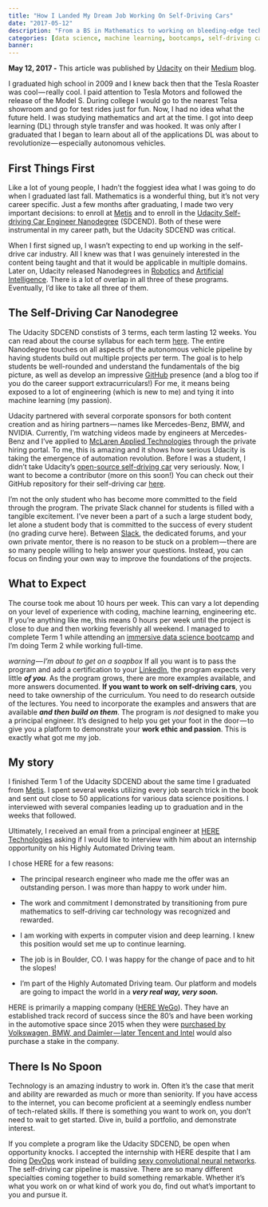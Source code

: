 ```yaml
---
title: "How I Landed My Dream Job Working On Self-Driving Cars"
date: "2017-05-12"
description: "From a BS in Mathematics to working on bleeding-edge technology"
categories: [data science, machine learning, bootcamps, self-driving cars]
banner:
---
```

**May 12, 2017 -** This article was published by [Udacity](https://medium.com/udacity/how-i-landed-a-job-working-on-self-driving-cars-bf9d0d1f119e) on their [Medium](https://medium.com/) blog. 


I graduated high school in 2009 and I knew back then that the Tesla Roaster was cool — really cool. I paid attention to Tesla Motors and followed the release of the Model S. During college I would go to the nearest Telsa showroom and go for test rides just for fun. Now, I had no idea what the future held. I was studying mathematics and art at the time. I got into deep learning (DL) through style transfer and was hooked. It was only after I graduated that I began to learn about all of the applications DL was about to revolutionize — especially autonomous vehicles.
 

## First Things First
Like a lot of young people, I hadn’t the foggiest idea what I was going to do when I graduated last fall. Mathematics is a wonderful thing, but it’s not very career specific. Just a few months after graduating, I made two very important decisions: to enroll at [Metis](https://medium.com/@galen.ballew/arebootcampsworthit-b8eb4d28770d) and to enroll in the [Udacity Self-driving Car Engineer Nanodegree](https://www.udacity.com/course/self-driving-car-engineer-nanodegree--nd013) (SDCEND). Both of these were instrumental in my career path, but the Udacity SDCEND was critical.

When I first signed up, I wasn’t expecting to end up working in the self-drive car industry. All I knew was that I was genuinely interested in the content being taught and that it would be applicable in multiple domains. Later on, Udacity released Nanodegrees in [Robotics](https://www.udacity.com/robotics) and [Artificial Intelligence](https://www.udacity.com/ai). There is a lot of overlap in all three of these programs. Eventually, I’d like to take all three of them.

## The Self-Driving Car Nanodegree
The Udacity SDCEND constists of 3 terms, each term lasting 12 weeks. You can read about the course syllabus for each term [here](https://medium.com/self-driving-cars/term-1-in-depth-on-udacitys-self-driving-car-curriculum-ffcf46af0c08). The entire Nanodegree touches on all aspects of the autonomous vehicle pipeline by having students build out multiple projects per term. The goal is to help students be well-rounded and understand the fundamentals of the big picture, as well as develop an impressive [GitHub](https://github.com/galenballew) presence (and a blog too if you do the career support extracurriculars!) For me, it means being exposed to a lot of engineering (which is new to me) and tying it into machine learning (my passion).

Udacity partnered with several corporate sponsors for both content creation and as hiring partners — names like Mercedes-Benz, BMW, and NVIDIA. Currently, I’m watching videos made by engineers at Mercedes-Benz and I’ve applied to [McLaren Applied Technologies](http://www.mclaren.com/appliedtechnologies/) through the private hiring portal. To me, this is amazing and it shows how serious Udacity is taking the emergence of automation revolution. Before I was a student, I didn’t take Udacity’s [open-source self-driving car](https://medium.com/udacity/were-building-an-open-source-self-driving-car-ac3e973cd163) very seriously. Now, I want to become a contributor (more on this soon!) You can check out their GitHub repository for their self-driving car [here](https://github.com/udacity/self-driving-car).

I’m not the only student who has become more committed to the field through the program. The private Slack channel for students is filled with a tangible excitement. I’ve never been a part of a such a large student body, let alone a student body that is committed to the success of every student (no grading curve here). Between [Slack](https://slack.com/is), the dedicated forums, and your own private mentor, there is no reason to be stuck on a problem — there are so many people willing to help answer your questions. Instead, you can focus on finding your own way to improve the foundations of the projects.

## What to Expect
The course took me about 10 hours per week. This can vary a lot depending on your level of experience with coding, machine learning, engineering etc. If you’re anything like me, this means 0 hours per week until the project is close to due and then working feverishly all weekend. I managed to complete Term 1 while attending an [immersive data science bootcamp](https://medium.com/@galen.ballew/arebootcampsworthit-b8eb4d28770d) and I’m doing Term 2 while working full-time.

*warning — I’m about to get on a soapbox* If all you want is to pass the program and add a certification to your [LinkedIn](https://www.linkedin.com/in/galenballew), the program expects very little ***of you***. As the program grows, there are more examples available, and more answers documented. **If you want to work on self-driving cars**, you need to take ownership of the curriculum. You need to do research outside of the lectures. You need to incorporate the examples and answers that are available ***and then build on them***. The program is *not* designed to make you a principal engineer. It’s designed to help you get your foot in the door — to give you a platform to demonstrate your **work ethic and passion**. This is exactly what got me my job.

## My story
I finished Term 1 of the Udacity SDCEND about the same time I graduated from [Metis](https://medium.com/@galen.ballew/arebootcampsworthit-b8eb4d28770d). I spent several weeks utilizing every job search trick in the book and sent out close to 50 applications for various data science positions. I interviewed with several companies leading up to graduation and in the weeks that followed.

Ultimately, I received an email from a principal engineer at [HERE Technologies](https://here.com/en) asking if I would like to interview with him about an internship opportunity on his Highly Automated Driving team.

I chose HERE for a few reasons:

* The principal research engineer who made me the offer was an outstanding person. I was more than happy to work under him.

* The work and commitment I demonstrated by transitioning from pure mathematics to self-driving car technology was recognized and rewarded.

* I am working with experts in computer vision and deep learning. I knew this position would set me up to continue learning.

* The job is in Boulder, CO. I was happy for the change of pace and to hit the slopes!

* I’m part of the Highly Automated Driving team. Our platform and models are going to impact the world in a ***very real way, very soon.***

HERE is primarily a mapping company ([HERE WeGo](https://wego.here.com/)). They have an established track record of success since the 80’s and have been working in the automotive space since 2015 when they were [purchased by Volkswagen, BMW, and Daimler — later Tencent and Intel](https://en.wikipedia.org/wiki/Here_%28company%29) would also purchase a stake in the company.


## There Is No Spoon
Technology is an amazing industry to work in. Often it’s the case that merit and ability are rewarded as much or more than seniority. If you have access to the internet, you can become proficient at a seemingly endless number of tech-related skills. If there is something you want to work on, you don’t need to wait to get started. Dive in, build a portfolio, and demonstrate interest.

If you complete a program like the Udacity SDCEND, be open when opportunity knocks. I accepted the internship with HERE despite that I am doing [DevOps](https://aws.amazon.com/devops/what-is-devops/) work instead of building [sexy convolutional neural networks](https://medium.com/@galen.ballew/transferlearning-b65772083b47). The self-driving car pipeline is massive. There are so many different specialties coming together to build something remarkable. Whether it’s what you work on or what kind of work you do, find out what’s important to you and pursue it.
